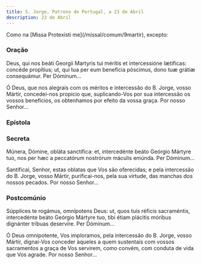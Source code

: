 ```yaml
---
title: S. Jorge, Patrono de Portugal, a 23 de Abril
description: 23 de Abril
---
```


<aside>Como na [Missa Protexísti me](/missal/comum/9martir), excepto:</aside>


### Oração

<div class="side-by-side not-content">

Deus, qui nos beáti Georgii Martyris tui méritis et intercessióne lætíficas:
    concéde propítius; ut, qui tua per eum benefícia póscimus, dono tuæ grátiæ
    consequámur. Per Dóminum...

Ó Deus, que nos alegrais com os méritos e intercessão do B. Jorge, vosso
    Mártir, concedei-nos propício que, suplicando-Vos por sua intercessão os
    vossos benefícios, os obtenhamos por efeito da vossa graça. Por nosso
    Senhor...

</div>

### Epístola

<LinkCard
  href="/missal/comum/5martirnaopontifice2#epístola"
  title="Mártir não Pontífice - Missa Lætábitur justus"
/>

### Secreta

<div class="side-by-side not-content">

Múnera, Dómine, obláta sanctífica: et, intercedénte beáto Geórgio Mártyre
    tuo, nos per hæc a peccatórum nostrórum máculis emúnda. Per Dóminum...

Santificai, Senhor, estas oblatas que Vos são oferecidas; e pela intercessão
    do B. Jorge, vosso Mártir, purificai-nos, pela sua virtude, das manchas dos
    nossos pecados. Por nosso Senhor...

</div>

### Postcomúnio

<div class="side-by-side not-content">

Súpplices te rogámus, omnípotens Deus: ut, quos tuis réficis sacraméntis,
    intercedénte beáto Geórgio Mártyre tuo, tibi étiam plácitis móribus
    dignánter tríbuas deservíre. Per Dóminum...

Ó Deus omnipotente, Vos imploramos, pela intercessão do B. Jorge, vosso
    Mártir, dignai-Vos conceder àqueles a quem sustentais com vossos sacramentos
    a graça de Vos servirem, como convém, com conduta de vida que Vos agrade.
    Por nosso Senhor...

</div>
